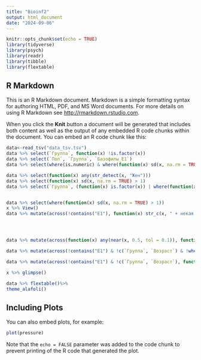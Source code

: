 ```yaml
---
title: "Bioinf2"
output: html_document
date: "2024-09-06"
---
```


```r
knitr::opts_chunk$set(echo = TRUE)
library(tidyverse)
library(psych)
library(readr)
library(tibble)
library(flextable)
```

## R Markdown

This is an R Markdown document. Markdown is a simple formatting syntax for authoring HTML, PDF, and MS Word documents. For more details on using R Markdown see <http://rmarkdown.rstudio.com>.

When you click the **Knit** button a document will be generated that includes both content as well as the output of any embedded R code chunks within the document. You can embed an R code chunk like this:

```r

data<-read_tsv("data_tsv.tsv")
data %>% select(`Группа`, function(x) !is.factor(x))
data %>% select(`Пол`, `Группа`, `Базофилы_E1`)
data %>% select(where(is.numeric) & where(function(x) sd(x, na.rm = TRUE) > 1))

data %>% select(function(x) any(str_detect(x, "Жен")))
data %>% select(function(x) sd(x, na.rm = TRUE) > 1)
data %>% select(`Группа`, (function(x) is.factor(x)) | where(function(x) is.numeric(x)))


data %>% select(where(function(x) sd(x, na.rm = TRUE) > 1))
x %>% View()
data %>% mutate(across(!contains("E1"), function(x) str_c(x, " + некая строка")))




data %>% mutate(across(function(x) any(near(x, 0.5, tol = 0.1)), function(x) x + 1000))

data %>% mutate(across(!contains("E1") & !c(`Группа`, `Возраст`) & !where(is.factor), function(x) x ^ 2), across(contains("E2"), function(x) x * 100))

data %>% mutate(across(!contains("E1") & !c(`Группа`, `Возраст`), function(x) x ^ 2))

x %>% glimpse()

data %>% flextable()%>%
theme_alafoli()

```

## Including Plots

You can also embed plots, for example:

```r
plot(pressure)
```

Note that the `echo = FALSE` parameter was added to the code chunk to prevent printing of the R code that generated the plot.
